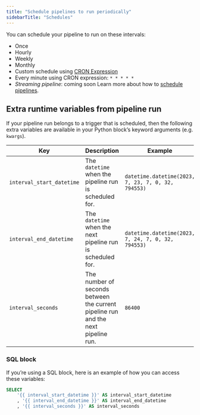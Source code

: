 ```yaml
---
title: "Schedule pipelines to run periodically"
sidebarTitle: "Schedules"
---
```


You can schedule your pipeline to run on these intervals:

- Once
- Hourly
- Weekly
- Monthly
- Custom schedule using
  [CRON Expression](https://en.wikipedia.org/wiki/Cron#CRON_expression)
- Every minute using CRON expression: `* * * * *`
- _Streaming pipeline_: coming soon
Learn more about how to
[schedule pipelines](/design/data-pipeline-management#create-trigger).

## Extra runtime variables from pipeline run

If your pipeline run belongs to a trigger that is scheduled, then the following extra
variables are available in your Python block’s keyword arguments (e.g. `kwargs`).

| Key | Description | Example |
| --- | --- | --- |
| `interval_start_datetime` | The `datetime` when the pipeline run is scheduled for. | `datetime.datetime(2023, 7, 23, 7, 0, 32, 794553)` |
| `interval_end_datetime` | The `datetime` when the next pipeline run is scheduled for. | `datetime.datetime(2023, 7, 24, 7, 0, 32, 794553)` |
| `interval_seconds` | The number of seconds between the current pipeline run and the next pipeline run. | `86400` |

### SQL block

If you’re using a SQL block, here is an example of how you can access these variables:

```sql
SELECT
    '{{ interval_start_datetime }}' AS interval_start_datetime
    , '{{ interval_end_datetime }}' AS interval_end_datetime
    , '{{ interval_seconds }}' AS interval_seconds
```
